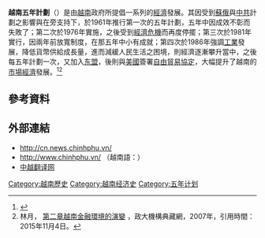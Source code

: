 '''越南五年計劃'''（{{Vie|v=Kế hoạch 5 năm}}）是由[[越南|越南]]政府所提倡一系列的[[經濟|經濟]]發展。其因受到[[蘇聯|蘇俄]]與[[中华人民共和国|中共]]計劃之影響與在旁支持下，於1961年推行第一次的五年計劃，五年中因成效不彰而失敗了；第二次於1976年實施，之後受到[[經濟危機|經濟危機]]而再度停擺；第三次於1981年實行，因兩年前放寬制度，在那五年中小有成就；第四次於1986年強調[[工業|工業]]發展，降低貨幣供給成長量，進而減緩人民生活之困境，則經濟逐漸攀升當中，之後每五年計劃一次，又加入[[东南亚国家联盟|东盟]]，後則與[[美國|美國]]簽署[[自由貿易協定|自由貿易協定]]，大幅提升了越南的[[市場經濟|市場經濟]]發展。<ref>{{cite web|title=越南的投資現況及評估|url=http://www.ncku.edu.tw/cseas/98CSEAS/report%20SEA/VIET/viet-2gaomingfeng.pdf|access-date=2014-01-05|archive-url=https://web.archive.org/web/20140106034329/http://www.ncku.edu.tw/cseas/98CSEAS/report%20SEA/VIET/viet-2gaomingfeng.pdf|archive-date=2014-01-06|dead-url=yes}}</ref><ref>林月， [http://nccur.lib.nccu.edu.tw/bitstream/140.119/35458/7/220507.pdf 第二章越南金融環境的演變] {{Wayback|url=http://nccur.lib.nccu.edu.tw/bitstream/140.119/35458/7/220507.pdf |date=20160304221428 }}，政大機構典藏網，2007年，引用時間：2015年11月4日。</ref>

==參考資料==
<references/>

==外部連結==
* http://cn.news.chinhphu.vn/ {{Wayback|url=http://cn.news.chinhphu.vn/ |date=20131014005259 }}
* http://www.chinhphu.vn/ {{Wayback|url=http://www.chinhphu.vn/ |date=20060112031424 }}（越南語：{{lang|vi|Chinh phủ Nước Cộng hoa xa hội chủ nghĩa Việt Nam／政府㕺共和社會主義越南}}）
* [http://www.yuexunfanyi.com 中越翻译网] {{Wayback|url=http://www.yuexunfanyi.com/ |date=20200817004707 }}
{{歷史小作品}}

[[Category:越南歷史|Category:越南歷史]]
[[Category:越南经济史|Category:越南经济史]]
[[Category:五年计划|Category:五年计划]]